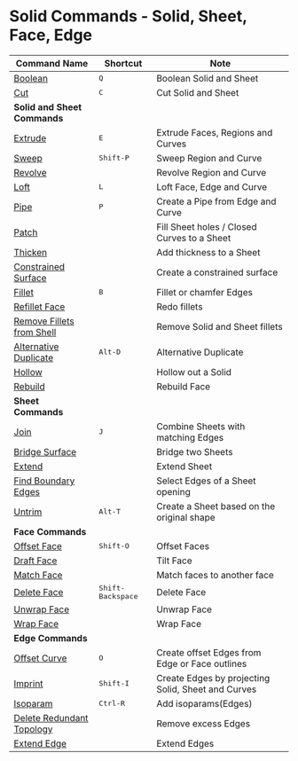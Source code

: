 # Solid Commands - Solid, Sheet, Face, Edge
| Command Name                                                     | Shortcut                   | Note                                               |
| ---------------------------------------------------------------- | -------------------------- | -------------------------------------------------- |
| [Boolean](solid/boolean)                                         | <kbd>Q</kbd>               | Boolean Solid and Sheet                            |
| [Cut](solid/cut)                                                 | <kbd>C</kbd>               | Cut Solid and Sheet                                |
| **Solid and Sheet Commands**                                     |                            |                                                    |
| [Extrude](solid/extrude)                                         | <kbd>E</kbd>               | Extrude Faces, Regions and Curves                  |
| [Sweep](solid/sweep)                                             | <kbd>Shift-P</kbd>         | Sweep Region and Curve                             |
| [Revolve](solid/revolve)                                         |                            | Revolve Region and Curve                           |
| [Loft](solid/loft)                                               | <kbd>L</kbd>               | Loft Face, Edge and Curve                          |
| [Pipe](solid/pipe)                                               | <kbd>P</kbd>               | Create a Pipe from Edge and Curve                  |
| [Patch](solid/patch)                                         |                            | Fill Sheet holes / Closed Curves to a Sheet        |
| [Thicken](solid/thicken)                                         |                            | Add thickness to a Sheet                           |
| [Constrained Surface](solid/constrained-surface)                 |                            | Create a constrained surface                       |
| [Fillet](solid/fillet)                                           | <kbd>B</kbd>               | Fillet or chamfer Edges                            |
| [Refillet Face](solid/refillet-face)                             |                            | Redo fillets                                       |
| [Remove Fillets from Shell](solid/remove-fillets-from-shell) |                            | Remove Solid and Sheet fillets                     |
| [Alternative Duplicate](solid/alternative-duplicate)             | <kbd>Alt-D</kbd>           | Alternative Duplicate                              |
| [Hollow](solid/hollow)                                           |                            | Hollow out a Solid                                 |
| [Rebuild](solid/rebuild)                                     |                            | Rebuild Face                                       |
| **Sheet Commands**                                               |                            |                                                    |
| [Join](solid/join)                                               | <kbd>J</kbd>               | Combine Sheets with matching Edges                 |
| [Bridge Surface](solid/bridge-surface)                       |                            | Bridge two Sheets                                  |
| [Extend](solid/extend)                                           |                            | Extend Sheet                                       |
| [Find Boundary Edges](solid/find-boundary-edges)             |                            | Select Edges of a Sheet opening                    |
| [Untrim](solid/untrim)                                           | <kbd>Alt-T</kbd>           | Create a Sheet based on the original shape         |
| **Face Commands**                                                |                            |                                                    |
| [Offset Face](solid/offset-face)                                 | <kbd>Shift-O</kbd>         | Offset Faces                                       |
| [Draft Face](solid/draft-face)                                   |                            | Tilt Face                                          |
| [Match Face](solid/match-face)                               |                            | Match faces to another face                         |
| [Delete Face](solid/delete-face)                                 | <kbd>Shift-Backspace</kbd> | Delete Face                                        |
| [Unwrap Face](solid/unwrap-face)                                 |                            | Unwrap Face                                        |
| [Wrap Face](solid/wrap-face)                                     |                            | Wrap Face                                          |
| **Edge Commands**                                                |                            |                                                    |
| [Offset Curve](solid/offset-curve)                               | <kbd>O</kbd>               | Create offset Edges from Edge or Face outlines     |
| [Imprint](solid/imprint)                                         | <kbd>Shift-I</kbd>         | Create Edges by projecting Solid, Sheet and Curves |
| [Isoparam](solid/isoparam)                                       | <kbd>Ctrl-R</kbd>          | Add isoparams(Edges)                                           |
| [Delete Redundant Topology](solid/delete-redundant-topology)     |                            | Remove excess Edges                                |
| [Extend Edge](solid/extend-edge)                                 |                            | Extend Edges                                       |






